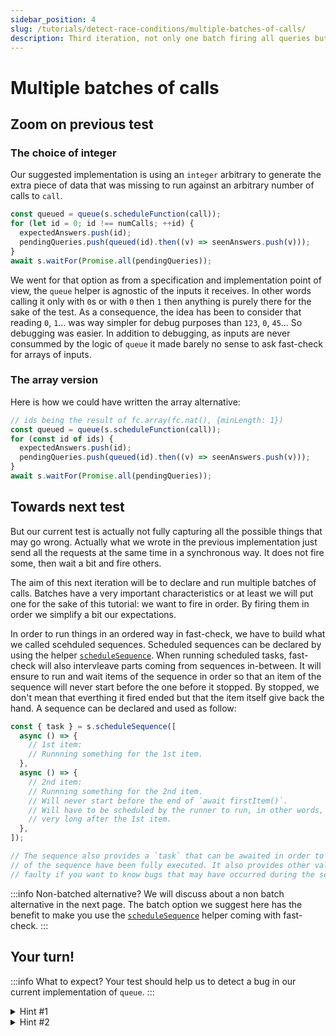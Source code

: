 ```yaml
---
sidebar_position: 4
slug: /tutorials/detect-race-conditions/multiple-batches-of-calls/
description: Third iteration, not only one batch firing all queries but multiple batches
---
```



# Multiple batches of calls

## Zoom on previous test

### The choice of integer

Our suggested implementation is using an `integer` arbitrary to generate the extra piece of data that was missing to run against an arbitrary number of calls to `call`.

```js
const queued = queue(s.scheduleFunction(call));
for (let id = 0; id !== numCalls; ++id) {
  expectedAnswers.push(id);
  pendingQueries.push(queued(id).then((v) => seenAnswers.push(v)));
}
await s.waitFor(Promise.all(pendingQueries));
```

We went for that option as from a specification and implementation point of view, the `queue` helper is agnostic of the inputs it receives. In other words calling it only with `0`s or with `0` then `1` then anything is purely there for the sake of the test. As a consequence, the idea has been to consider that reading `0`, `1`… was way simpler for debug purposes than `123`, `0`, `45`… So debugging was easier. In addition to debugging, as inputs are never consummed by the logic of `queue` it made barely no sense to ask fast-check for arrays of inputs.

### The array version

Here is how we could have written the array alternative:

```js
// ids being the result of fc.array(fc.nat(), {minLength: 1})
const queued = queue(s.scheduleFunction(call));
for (const id of ids) {
  expectedAnswers.push(id);
  pendingQueries.push(queued(id).then((v) => seenAnswers.push(v)));
}
await s.waitFor(Promise.all(pendingQueries));
```

## Towards next test

But our current test is actually not fully capturing all the possible things that may go wrong. Actually what we wrote in the previous implementation just send all the requests at the same time in a synchronous way. It does not fire some, then wait a bit and fire others.

The aim of this next iteration will be to declare and run multiple batches of calls. Batches have a very important characteristics or at least we will put one for the sake of this tutorial: we want to fire in order. By firing them in order we simplify a bit our expectations.

In order to run things in an ordered way in fast-check, we have to build what we called scehduled sequences. Scheduled sequences can be declared by using the helper [`scheduleSequence`](/docs/advanced/race-conditions/#schedulesequence). When running scheduled tasks, fast-check will also intervleave parts coming from sequences in-between. It will ensure to run and wait items of the sequence in order so that an item of the sequence will never start before the one before it stopped. By stopped, we don't mean that everthing it fired ended but that the item itself give back the hand. A sequence can be declared and used as follow:

```js
const { task } = s.scheduleSequence([
  async () => {
    // 1st item:
    // Runnning something for the 1st item.
  },
  async () => {
    // 2nd item:
    // Runnning something for the 2nd item.
    // Will never start before the end of `await firstItem()`.
    // Will have to be scheduled by the runner to run, in other words, it may start
    // very long after the 1st item.
  },
]);

// The sequence also provides a `task` that can be awaited in order to know when all items
// of the sequence have been fully executed. It also provides other values such as done or
// faulty if you want to know bugs that may have occurred during the sechduling of it.
```

:::info Non-batched alternative?
We will discuss about a non batch alternative in the next page. The batch option we suggest here has the benefit to make you use the [`scheduleSequence`](/docs/advanced/race-conditions/#schedulesequence) helper coming with fast-check.
:::

## Your turn!

<MoreCallsPlaygroundQueue />

:::info What to expect?
Your test should help us to detect a bug in our current implementation of `queue`.
:::

<details>
<summary>
Hint #1
</summary>

`fc.scheduler` alone will not be enough! You'll have to generate another entry to be able to properly control the number of calls ran agains the `call` function.

</details>

<details>
<summary>
Hint #2
</summary>

Various options could make it in order to generate the other entry. Among the options we can have things such as:

- `fc.integer({min: 1, max: 10})` — can be used to generate a variable called `numCalls` responsible to tell our test how many calls it will have to run against `call`. The `max` has to be provided otherwise we would have a extremely high number of calls in many runs.
- `fc.array(fc.nat(), {minLength: 1})` — can be used to generate the list of calls we will issue to `call`

And some others such as `fc.func(fc.boolean())` being used to generate a function telling when to stop…

</details>
